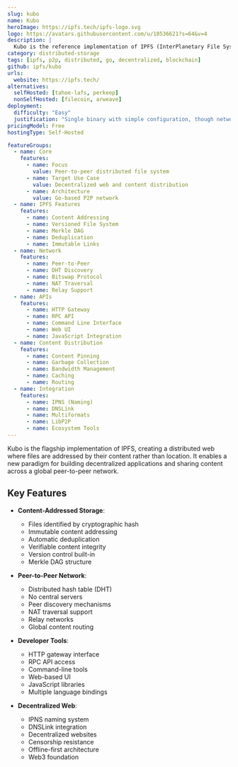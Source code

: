 ```yaml
---
slug: kubo
name: Kubo
heroImage: https://ipfs.tech/ipfs-logo.svg
logo: https://avatars.githubusercontent.com/u/10536621?s=64&v=4
description: |
  Kubo is the reference implementation of IPFS (InterPlanetary File System), a global, versioned, peer-to-peer filesystem that seeks to connect all computing devices with the same system of files.
category: distributed-storage
tags: [ipfs, p2p, distributed, go, decentralized, blockchain]
github: ipfs/kubo
urls:
  website: https://ipfs.tech/
alternatives:
  selfHosted: [tahoe-lafs, perkeep]
  nonSelfHosted: [filecoin, arweave]
deployment:
  difficulty: "Easy"
  justification: "Single binary with simple configuration, though networking concepts may be complex."
pricingModel: Free
hostingType: Self-Hosted

featureGroups:
  - name: Core
    features:
      - name: Focus
        value: Peer-to-peer distributed file system
      - name: Target Use Case
        value: Decentralized web and content distribution
      - name: Architecture
        value: Go-based P2P network
  - name: IPFS Features
    features:
      - name: Content Addressing
      - name: Versioned File System
      - name: Merkle DAG
      - name: Deduplication
      - name: Immutable Links
  - name: Network
    features:
      - name: Peer-to-Peer
      - name: DHT Discovery
      - name: Bitswap Protocol
      - name: NAT Traversal
      - name: Relay Support
  - name: APIs
    features:
      - name: HTTP Gateway
      - name: RPC API
      - name: Command Line Interface
      - name: Web UI
      - name: JavaScript Integration
  - name: Content Distribution
    features:
      - name: Content Pinning
      - name: Garbage Collection
      - name: Bandwidth Management
      - name: Caching
      - name: Routing
  - name: Integration
    features:
      - name: IPNS (Naming)
      - name: DNSLink
      - name: Multiformats
      - name: LibP2P
      - name: Ecosystem Tools
---
```


Kubo is the flagship implementation of IPFS, creating a distributed web where files are addressed by their content rather than location. It enables a new paradigm for building decentralized applications and sharing content across a global peer-to-peer network.

## Key Features

- **Content-Addressed Storage**:

  - Files identified by cryptographic hash
  - Immutable content addressing
  - Automatic deduplication
  - Verifiable content integrity
  - Version control built-in
  - Merkle DAG structure

- **Peer-to-Peer Network**:

  - Distributed hash table (DHT)
  - No central servers
  - Peer discovery mechanisms
  - NAT traversal support
  - Relay networks
  - Global content routing

- **Developer Tools**:

  - HTTP gateway interface
  - RPC API access
  - Command-line tools
  - Web-based UI
  - JavaScript libraries
  - Multiple language bindings

- **Decentralized Web**:
  - IPNS naming system
  - DNSLink integration
  - Decentralized websites
  - Censorship resistance
  - Offline-first architecture
  - Web3 foundation
